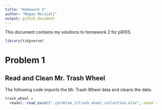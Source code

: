 ```yaml
---
title: "Homework 2"
author: "Megan Marziali"
output: github_document
---
```


This document contains my solutions to homework 2 for p8105.

```r
library(tidyverse)
```

# Problem 1

## Read and Clean Mr. Trash Wheel

The following code imports the Mr. Trash Wheel data and cleans the data.

```r
trash_wheel = 
  readxl::read_excel("./problem_1/trash_wheel_collection.xlsx", sheet = "Mr. Trash Wheel")
```

